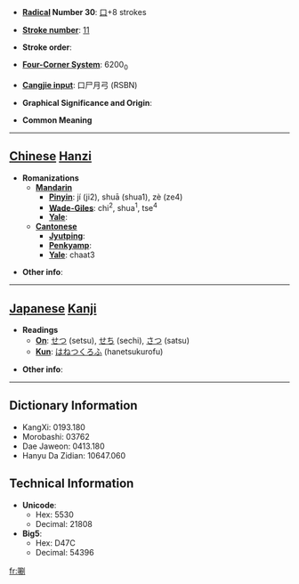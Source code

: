 * '''[[Wiktionary:Chinese radical index| Radical]] Number 30''': [[Wiktionary:Chinese radical index 口|口]]+8 strokes

* '''[[Wiktionary:Chinese total strokes index|Stroke number]]''': [[Wiktionary:Chinese total strokes index 11|11]]

* '''Stroke order''': 

* '''[[Wiktionary:Chinese four corner index|Four-Corner System]]''': 6200<sub>0</sub>

* '''[[Wiktionary:Chinese Cangjie index|Cangjie input]]''': 口尸月弓 (RSBN)

* '''Graphical Significance and Origin''': 

* '''Common Meaning'''

----

== [[Chinese]] [[Hanzi]] ==

* '''Romanizations'''
** '''[[Mandarin]]'''
*** '''[[Pinyin]]''': jí (ji2), shuā (shua1), zè (ze4)
*** '''[[Wade-Giles]]''': chi<sup>2</sup>, shua<sup>1</sup>, tse<sup>4</sup>
*** '''[[Yale]]''': 
** '''[[Cantonese]]'''
*** '''[[Jyutping]]''':
*** '''[[Penkyamp]]''': 
*** '''[[Yale]]''': chaat3

* '''Other info''': 

----

== [[Japanese]] [[Kanji]] ==

* '''Readings'''
** '''[[On]]''': [[せつ]] (setsu), [[せち]] (sechi), [[さつ]] (satsu)
** '''[[Kun]]''': [[はねつくろふ]] (hanetsukurofu)

* '''Other info''':  

----

== Dictionary Information ==

* KangXi: 0193.180
* Morobashi: 03762
* Dae Jaweon: 0413.180
* Hanyu Da Zidian: 10647.060

== Technical Information ==

* '''Unicode''':
** Hex: 5530
** Decimal: 21808
* '''Big5''':
** Hex: D47C
** Decimal: 54396

[[fr:唰]]